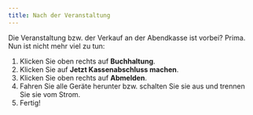 ```yaml
---
title: Nach der Veranstaltung
---
```


Die Veranstaltung bzw. der Verkauf an der Abendkasse ist vorbei? Prima. Nun ist nicht mehr viel zu tun:

1. Klicken Sie oben rechts auf **Buchhaltung**.
2. Klicken Sie auf **Jetzt Kassenabschluss machen**.
3. Klicken Sie oben rechts auf **Abmelden**.
4. Fahren Sie alle Geräte herunter bzw. schalten Sie sie aus und trennen Sie sie vom Strom.
5. Fertig!

